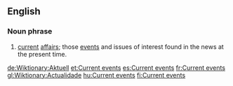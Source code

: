 ==English==
===Noun phrase===
#[[current]] [[affairs]]; those [[event]]s and issues of interest found in the news at the present time.

[[de:Wiktionary:Aktuell]]
[[et:Current events]]
[[es:Current events]]
[[fr:Current events]]
[[gl:Wiktionary:Actualidade]]
[[hu:Current events]]
[[fi:Current events]]
